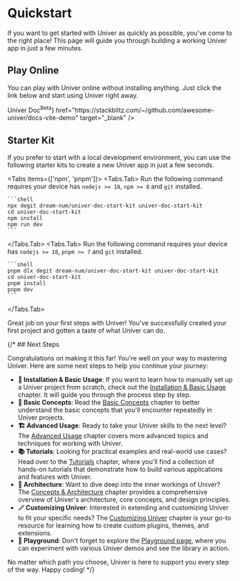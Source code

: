 
# Quickstart

If you want to get started with Univer as quickly as possible, you've come to the right place! This page will guide you through building a working Univer app in just a few minutes.

## Play Online

You can play with Univer online without installing anything. Just click the link below and start using Univer right away.

<Cards>
  <Cards.Card
    icon="📝"
    title={<span className="">Univer Doc<sup>Beta</sup></span>}
    href="https://stackblitz.com/~/github.com/awesome-univer/docs-vite-demo"
    target="_blank"
  />
</Cards>

## Starter Kit

If you prefer to start with a local development environment, you can use the following starter kits to create a new Univer app in just a few seconds.

<Tabs items={['npm', 'pnpm']}>
  <Tabs.Tab>
    Run the following command requires your device has `nodejs >= 18`, `npm >= 8` and `git` installed.

    ```shell
    npx degit dream-num/univer-doc-start-kit univer-doc-start-kit
    cd univer-doc-start-kit
    npm install
    npm run dev
    ```
  </Tabs.Tab>
  <Tabs.Tab>
    Run the following command requires your device has `nodejs >= 18`, `pnpm >= 7` and `git` installed.

    ```shell
    pnpm dlx degit dream-num/univer-doc-start-kit univer-doc-start-kit
    cd univer-doc-start-kit
    pnpm install
    pnpm dev
    ```
  </Tabs.Tab>
</Tabs>

Great job on your first steps with Univer! You've successfully created your first project and gotten a taste of what Univer can do.

{/* ## Next Steps

Congratulations on making it this far! You're well on your way to mastering Univer. Here are some next steps to help you continue your journey:

- **🔰 Installation & Basic Usage**: If you want to learn how to manually set up a Univer project from scratch, check out the [Installation & Basic Usage](/guides/docs/getting-started/installation) chapter. It will guide you through the process step by step.
- **🧱 Basic Concepts**: Read the [Basic Concepts](/guides/docs/getting-started/concepts) chapter to better understand the basic concepts that you'll encounter repeatedly in Univer projects.
- **🏗️ Advanced Usage**: Ready to take your Univer skills to the next level? The [Advanced Usage](/guides/docs/getting-started/univer-plugins) chapter covers more advanced topics and techniques for working with Univer.
- **📚 Tutorials**: Looking for practical examples and real-world use cases? Head over to the [Tutorials](/guides/tutorials/csv-import-plugin) chapter, where you'll find a collection of hands-on tutorials that demonstrate how to build various applications and features with Univer.
- **🌌 Architecture**: Want to dive deep into the inner workings of Univer? The [Concepts & Architecture](/guides/concepts-and-architecture/architecture/) chapter provides a comprehensive overview of Univer's architecture, core concepts, and design principles.
- **🪄 Customizing Univer**: Interested in extending and customizing Univer to fit your specific needs? The [Customizing Univer](/guides/customization) chapter is your go-to resource for learning how to create custom plugins, themes, and extensions.
- **🎢 Playground**: Don't forget to explore the [Playground page](/playground), where you can experiment with various Univer demos and see the library in action.

No matter which path you choose, Univer is here to support you every step of the way. Happy coding! */}
